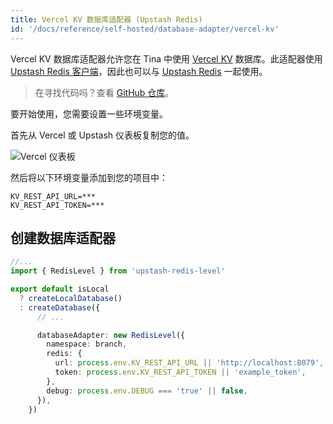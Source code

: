 ```yaml
---
title: Vercel KV 数据库适配器 (Upstash Redis)
id: '/docs/reference/self-hosted/database-adapter/vercel-kv'
---
```


Vercel KV 数据库适配器允许您在 Tina 中使用 [Vercel KV](https://vercel.com/docs/storage/vercel-kv) 数据库。此适配器使用 [Upstash Redis 客户端](https://www.npmjs.com/package/@upstash/redis)，因此也可以与 [Upstash Redis](https://docs.upstash.com/redis) 一起使用。

> 在寻找代码吗？查看 [GitHub 仓库](https://github.com/tinacms/upstash-redis-level)。

要开始使用，您需要设置一些环境变量。

首先从 Vercel 或 Upstash 仪表板复制您的值。

![Vercel 仪表板](/img/docs/self-hosted/Screenshot_2023-08-02_at_1.29.58_PM.png)

然后将以下环境变量添加到您的项目中：

```env
KV_REST_API_URL=***
KV_REST_API_TOKEN=***
```

## 创建数据库适配器

```ts
//...
import { RedisLevel } from 'upstash-redis-level'

export default isLocal
  ? createLocalDatabase()
  : createDatabase({
      // ...

      databaseAdapter: new RedisLevel({
        namespace: branch,
        redis: {
          url: process.env.KV_REST_API_URL || 'http://localhost:8079',
          token: process.env.KV_REST_API_TOKEN || 'example_token',
        },
        debug: process.env.DEBUG === 'true' || false,
      }),
    })
```